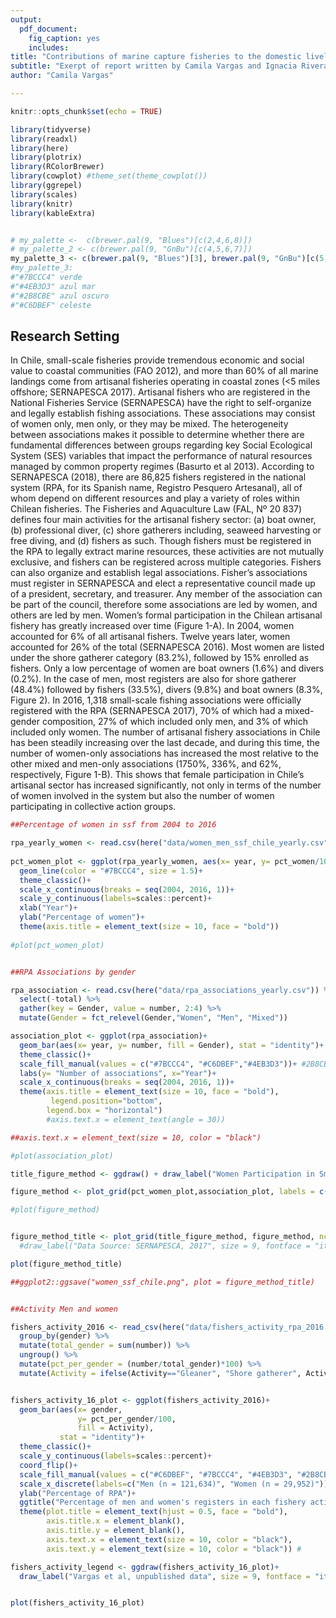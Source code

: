 ```yaml
---
output: 
  pdf_document: 
    fig_caption: yes
    includes:  
title: "Contributions of marine capture fisheries to the domestic livelihoods and seafood consumption of Chile"
subtitle: "Exerpt of report written by Camila Vargas and Ignacia Rivera"
author: "Camila Vargas"

---
```



```r
knitr::opts_chunk$set(echo = TRUE)

library(tidyverse)
library(readxl)
library(here)
library(plotrix)
library(RColorBrewer)
library(cowplot) #theme_set(theme_cowplot())
library(ggrepel)
library(scales)
library(knitr)
library(kableExtra)


# my_palette <-  c(brewer.pal(9, "Blues")[c(2,4,6,8)])
# my_palette_2 <- c(brewer.pal(9, "GnBu")[c(4,5,6,7)])
my_palette_3 <- c(brewer.pal(9, "Blues")[3], brewer.pal(9, "GnBu")[c(5,6,7)])
#my_palette_3:
#"#7BCCC4" verde
#"#4EB3D3" azul mar
#"#2B8CBE" azul oscuro
#"#C6DBEF" celeste

```

## **Research Setting**

In Chile, small-scale fisheries provide tremendous economic and social value to coastal communities (FAO 2012), and more than 60% of all marine landings come from artisanal fisheries operating in coastal zones (<5 miles offshore; SERNAPESCA 2017). Artisanal fishers who are registered in the National Fisheries Service (SERNAPESCA) have the right to self-organize and legally establish fishing associations. These associations may consist of women only, men only, or they may be mixed. The heterogeneity between associations makes it possible to determine whether there are fundamental differences between groups regarding key Social Ecological System (SES) variables that impact the performance of natural resources managed by common property regimes (Basurto et al 2013).
According to SERNAPESCA (2018), there are 86,825 fishers registered in the national system (RPA, for its Spanish name, Registro Pesquero Artesanal), all of whom depend on different resources and play a variety of roles within Chilean fisheries. The Fisheries and Aquaculture Law (FAL, Nº 20 837) defines four main activities for the artisanal fishery sector: (a) boat owner, (b) professional diver, (c) shore gatherers including, seaweed harvesting or free diving, and (d) fishers as such. Though fishers must be registered in the RPA to legally extract marine resources, these activities are not mutually exclusive, and fishers can be registered across multiple categories.  Fishers can also organize and establish legal associations. Fisher’s associations must register in SERNAPESCA and elect a representative council made up of a president, secretary, and treasurer. Any member of the association can be part of the council, therefore some associations are led by women, and others are led by men.
Women’s formal participation in the Chilean artisanal fishery has greatly increased over time (Figure 1-A). In 2004, women accounted for 6% of all artisanal fishers. Twelve years later, women accounted for 26% of the total (SERNAPESCA 2016). Most women are listed under the shore gatherer category (83.2%), followed by 15% enrolled as fishers.  Only a low percentage of women are boat owners (1.6%) and divers (0.2%). In the case of men, most registers are also for shore gatherer (48.4%) followed by fishers (33.5%), divers (9.8%) and boat owners (8.3%, Figure 2).
In 2016, 1,318 small-scale fishing associations were officially registered with the RPA (SERNAPESCA 2017), 70% of which had a mixed-gender composition, 27% of which included only men, and 3% of which included only women. The number of artisanal fishery associations in Chile has been steadily increasing over the last decade, and during this time, the number of women-only associations has increased the most relative to the other mixed and men-only associations (1750%, 336%, and 62%, respectively, Figure 1-B). This shows that female participation in Chile’s artisanal sector has increased significantly, not only in terms of the number of women involved in the system but also the number of women participating in collective action groups.



```r

##Percentage of women in ssf from 2004 to 2016

rpa_yearly_women <- read.csv(here("data/women_men_ssf_chile_yearly.csv")) %>% select(year, pct_women)
  
pct_women_plot <- ggplot(rpa_yearly_women, aes(x= year, y= pct_women/100))+
  geom_line(color = "#7BCCC4", size = 1.5)+
  theme_classic()+
  scale_x_continuous(breaks = seq(2004, 2016, 1))+
  scale_y_continuous(labels=scales::percent)+
  xlab("Year")+
  ylab("Percentage of women")+
  theme(axis.title = element_text(size = 10, face = "bold"))
  
#plot(pct_women_plot)


##RPA Associations by gender

rpa_association <- read.csv(here("data/rpa_associations_yearly.csv")) %>% 
  select(-total) %>% 
  gather(key = Gender, value = number, 2:4) %>% 
  mutate(Gender = fct_relevel(Gender,"Women", "Men", "Mixed"))

association_plot <- ggplot(rpa_association)+
  geom_bar(aes(x= year, y= number, fill = Gender), stat = "identity")+
  theme_classic()+
  scale_fill_manual(values = c("#7BCCC4", "#C6DBEF","#4EB3D3"))+ #2B8CBE
  labs(y= "Number of associations", x="Year")+
  scale_x_continuous(breaks = seq(2004, 2016, 1))+
  theme(axis.title = element_text(size = 10, face = "bold"),
         legend.position="bottom", 
        legend.box = "horizontal")
        #axis.text.x = element_text(angle = 30))

##axis.text.x = element_text(size = 10, color = "black")

#plot(association_plot)

title_figure_method <- ggdraw() + draw_label("Women Participation in Small-scale Fisheries in Chile", fontface='bold')

figure_method <- plot_grid(pct_women_plot,association_plot, labels = c("A", "B"), nrow= 2 , align = "v")

#plot(figure_method)


figure_method_title <- plot_grid(title_figure_method, figure_method, ncol=1, rel_heights=c(0.1, 1)) # rel_heights values control title margins
  #draw_label("Data Source: SERNAPESCA, 2017", size = 9, fontface = "italic", x=0.87, y=0.03)

plot(figure_method_title)

##ggplot2::ggsave("women_ssf_chile.png", plot = figure_method_title)


##Activity Men and women

fishers_activity_2016 <- read_csv(here("data/fishers_activity_rpa_2016.csv"))%>%
  group_by(gender) %>% 
  mutate(total_gender = sum(number)) %>% 
  ungroup() %>% 
  mutate(pct_per_gender = (number/total_gender)*100) %>% 
  mutate(Activity = ifelse(Activity=="Gleaner", "Shore gatherer", Activity))


fishers_activity_16_plot <- ggplot(fishers_activity_2016)+
  geom_bar(aes(x= gender, 
               y= pct_per_gender/100, 
               fill = Activity),
           stat = "identity")+
  theme_classic()+
  scale_y_continuous(labels=scales::percent)+
  coord_flip()+
  scale_fill_manual(values = c("#C6DBEF", "#7BCCC4", "#4EB3D3", "#2B8CBE"))+
  scale_x_discrete(labels=c("Men (n = 121,634)", "Women (n = 29,952)"))+
  ylab("Percentage of RPA")+
  ggtitle("Percentage of men and women's registers in each fishery activity")+
  theme(plot.title = element_text(hjust = 0.5, face = "bold"),
        axis.title.x = element_blank(),
        axis.title.y = element_blank(),
        axis.text.x = element_text(size = 10, color = "black"),
        axis.text.y = element_text(size = 10, color = "black")) #

fishers_activity_legend <- ggdraw(fishers_activity_16_plot)+
  draw_label("Vargas et al, unpublished data", size = 9, fontface = "italic", x=0.87, y=0.02)


plot(fishers_activity_16_plot)



```



